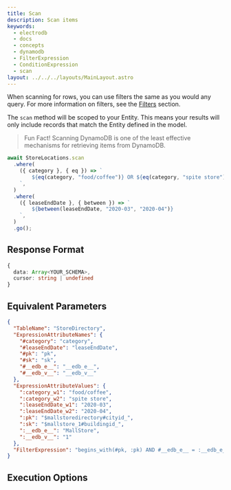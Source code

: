 ```yaml
---
title: Scan
description: Scan items
keywords:
  - electrodb
  - docs
  - concepts
  - dynamodb
  - FilterExpression
  - ConditionExpression
  - scan
layout: ../../../layouts/MainLayout.astro
---
```


When scanning for rows, you can use filters the same as you would any query. For more information on filters, see the [Filters](/en/queries/filters) section.

The `scan` method will be scoped to your Entity. This means your results will only include records that match the Entity defined in the model.

> Fun Fact! Scanning DynamoDB is one of the least effective mechanisms for retrieving items from DynamoDB.


<ExampleSetup />

```typescript
await StoreLocations.scan
  .where(
    ({ category }, { eq }) => `
        ${eq(category, "food/coffee")} OR ${eq(category, "spite store")}
    `,
  )
  .where(
    ({ leaseEndDate }, { between }) => `
        ${between(leaseEndDate, "2020-03", "2020-04")}
    `,
  )
  .go();
```

## Response Format

```typescript
{
  data: Array<YOUR_SCHEMA>,
  cursor: string | undefined
}
```

## Equivalent Parameters

```json
{
  "TableName": "StoreDirectory",
  "ExpressionAttributeNames": {
    "#category": "category",
    "#leaseEndDate": "leaseEndDate",
    "#pk": "pk",
    "#sk": "sk",
    "#__edb_e__": "__edb_e__",
    "#__edb_v__": "__edb_v__"
  },
  "ExpressionAttributeValues": {
    ":category_w1": "food/coffee",
    ":category_w2": "spite store",
    ":leaseEndDate_w1": "2020-03",
    ":leaseEndDate_w2": "2020-04",
    ":pk": "$mallstoredirectory#cityid_",
    ":sk": "$mallstore_1#buildingid_",
    ":__edb_e__": "MallStore",
    ":__edb_v__": "1"
  },
  "FilterExpression": "begins_with(#pk, :pk) AND #__edb_e__ = :__edb_e__ AND #__edb_v__ = :__edb_v__ AND begins_with(#sk, :sk) AND (#category = :category_w1 OR #category = :category_w2) AND (#leaseEndDate between :leaseEndDate_w1 and :leaseEndDate_w2)"
}
```

## Execution Options


<PartialExample />
